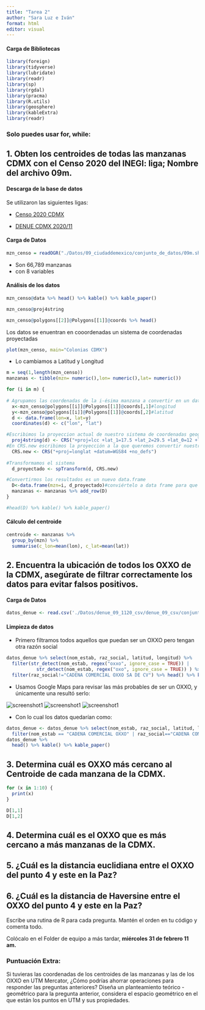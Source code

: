 ```yaml
---
title: "Tarea 2"
author: "Sara Luz e Iván"
format: html
editor: visual
---
```


#### Carga de Bibliotecas

```r
library(foreign)
library(tidyverse)
library(lubridate)
library(readr)
library(sp)
library(rgdal)
library(pracma)
library(R.utils)
library(geosphere)
library(kableExtra)
library(readr)
```

### Solo puedes usar for, while:

## 1. Obten los centroides de todas las manzanas CDMX con el Censo 2020 del INEGI: liga; Nombre del archivo **09m**.

#### Descarga de la base de datos

Se utilizaron las siguientes ligas:

-   [Censo 2020 CDMX](https://www.inegi.org.mx/contenidos/productos/prod_serv/contenidos/espanol/bvinegi/productos/geografia/marcogeo/889463807469/09_ciudaddemexico.zip)

-   [DENUE CDMX 2020/11](https://www.inegi.org.mx/img/ico/ico_csv.png)

#### Carga de Datos

```r
mzn_censo = readOGR("./Datos/09_ciudaddemexico/conjunto_de_datos/09m.shp")
```

-   Son 66,789 manzanas
-   con 8 variables

#### Análisis de los datos

```r
mzn_censo@data %>% head() %>% kable() %>% kable_paper()
```

```r
mzn_censo@proj4string
```

```r
mzn_censo@polygons[[2]]@Polygons[[1]]@coords %>% head()
```

Los datos se enuentran en cooordenadas un sistema de coordenadas proyectadas

```r
plot(mzn_censo, main="Colonias CDMX")
```

-   Lo cambiamos a Latitud y Longitud

```r
m = seq(1,length(mzn_censo))
manzanas <- tibble(mzn= numeric(),lon= numeric(),lat= numeric())

for (i in m) {
  
# Agrupamos las coordenadas de la i-ésima manzana a convertir en un data.frame
  x<-mzn_censo@polygons[[i]]@Polygons[[1]]@coords[,1]#longitud
  y<-mzn_censo@polygons[[i]]@Polygons[[1]]@coords[,2]#latitud
  d <- data.frame(lon=x, lat=y)
  coordinates(d) <- c("lon", "lat")

#Escribimos la proyeccion actual de nuestro sistema de coordenadas geográficas
  proj4string(d) <- CRS("+proj=lcc +lat_1=17.5 +lat_2=29.5 +lat_0=12 +lon_0=-102 +x_0=2500000 +y_0=0 +ellps=GRS80 +units=m +no_defs") 
#En CRS.new escribimos la proyección a la que queremos convertir nuestros datos
  CRS.new <- CRS("+proj=longlat +datum=WGS84 +no_defs")  
  
#Transformamos el sistema
  d_proyectado <- spTransform(d, CRS.new)

#Convertirmos los resultados es un nuevo data.frame
  D<-data.frame(mzn=i, d_proyectado)#conviértelo a data frame para que los veas como tabla normal
  manzanas <- manzanas %>% add_row(D)
}

#head(D) %>% kable() %>% kable_paper()
```

#### Cálculo del centroide

```r
centroide <- manzanas %>% 
  group_by(mzn) %>% 
  summarise(c_lon=mean(lon), c_lat=mean(lat))
```

## 2. Encuentra la ubicación de todos los OXXO de la CDMX, asegúrate de filtrar correctamente los datos para evitar falsos positivos.

#### Carga de Datos

```r
datos_denue <- read.csv('./Datos/denue_09_1120_csv/denue_09_csv/conjunto_de_datos/denue_inegi_09_.csv')
```

#### Limpieza de datos

-   Primero filtramos todos aquellos que puedan ser un OXXO pero tengan otra razón social

```r
datos_denue %>% select(nom_estab, raz_social, latitud, longitud) %>% 
  filter(str_detect(nom_estab, regex("oxxo", ignore_case = TRUE)) | 
           str_detect(nom_estab, regex("oxo", ignore_case = TRUE)) ) %>% 
  filter(raz_social!="CADENA COMERCIAL OXXO SA DE CV") %>% head() %>% kable() %>% kable_paper()
```

-   Usamos Google Maps para revisar las más probables de ser un OXXO, y únicamente una resultó serlo:

![screenshot1](./Screenshot1_tarea2.png) ![screenshot1](./Screenshot2_tarea2.png) ![screenshot1](./Screenshot3_tarea2.png)

-   Con lo cual los datos quedarían como:

```r
datos_denue <- datos_denue %>% select(nom_estab, raz_social, latitud, longitud) %>% 
  filter(nom_estab == "CADENA COMERCIAL OXXO" | raz_social=="CADENA COMERCIAL OXXO SA DE CV") 
datos_denue %>% 
  head() %>% kable() %>% kable_paper()
```

## 3. Determina cuál es OXXO más cercano al Centroide de cada manzana de la CDMX.

```r
for (x in 1:10) {
  print(x)
}

D[1,1]
D[1,2]
```

## 4. Determina cuál es el OXXO que es más cercano a más manzanas de la CDMX.

## 5. ¿Cuál es la distancia euclidiana entre el OXXO del punto 4 y este en la Paz?

## 6. ¿Cuál es la distancia de Haversine entre el OXXO del punto 4 y este en la Paz?

Escribe una rutina de R para cada pregunta. Mantén el orden en tu código y comenta todo.

Colócalo en el Folder de equipo a más tardar, **miércoles 31 de febrero 11 am.**

### Puntuación Extra:

Si tuvieras las coordenadas de los centroides de las manzanas y las de los OXXO en UTM Mercator, ¿Cómo podrías ahorrar operaciones para responder las preguntas anteriores? Diseña un planteamiento teórico - geométrico para la pregunta anterior, considera el espacio geométrico en el que están los puntos en UTM y sus propiedades.

